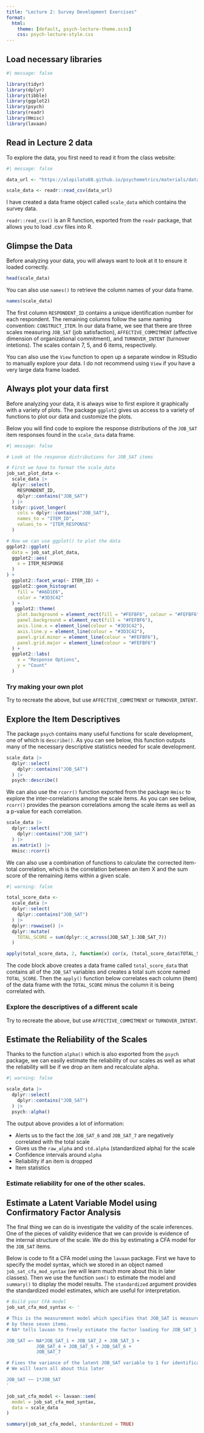 ```yaml
---
title: "Lecture 2: Survey Development Exercises"
format: 
  html: 
    theme: [default, psych-lecture-theme.scss] 
    css: psych-lecture-style.css
---
```


## Load necessary libraries
```r
#| message: false

library(tidyr)
library(dplyr)
library(tibble)
library(ggplot2)
library(psych)
library(readr)
library(Hmisc)
library(lavaan)
```

## Read in Lecture 2 data

To explore the data, you first need to read it from the class website: 

```r
#| message: false

data_url <- "https://alopilato88.github.io/psychometrics/materials/data/lecture-2-exercise.csv"

scale_data <- readr::read_csv(data_url)
```

I have created a data frame object called `scale_data` which contains the survey data.

`readr::read_csv()` is an R function, exported from the `readr` package, that allows you to load .csv files into R.

## Glimpse the Data

Before analyzing your data, you will always want to look at it to ensure it loaded correctly.

```r
head(scale_data)
```

You can also use `names()` to retrieve the column names of your data frame.

```r
names(scale_data)
```

The first column `RESPONDENT_ID` contains a unique identification number for each respondent. The remaining columns follow the same naming convention: `CONSTRUCT_ITEM`. In our data frame, we see that there are three scales measuring `JOB_SAT` (job satisfaction), `AFFECTIVE_COMMITMENT` (affective dimension of organizational commitment), and `TURNOVER_INTENT` (turnover intetions). The scales contain 7, 5, and 6 items, respectively.

You can also use the `View` function to open up a separate window in RStudio to manually explore your data. I do not recommend using `View` if you have a very large data frame loaded. 

## Always plot your data first

Before analyzing your data, it is always wise to first explore it graphically with a variety of plots. The package `ggplot2` gives us access to a variety of functions to plot our data and customize the plots.

Below you will find code to explore the response distributions of the `JOB_SAT` item responses found in the `scale_data` data frame.

```r
#| message: false

# Look at the response distributions for JOB_SAT items

# First we have to format the scale_data 
job_sat_plot_data <-
  scale_data |>
  dplyr::select(
    RESPONDENT_ID,
    dplyr::contains("JOB_SAT")
  ) |>
  tidyr::pivot_longer(
    cols = dplyr::contains("JOB_SAT"),
    names_to = "ITEM_ID",
    values_to = "ITEM_RESPONSE"
  )

# Now we can use ggplot() to plot the data
ggplot2::ggplot(
  data = job_sat_plot_data,
  ggplot2::aes(
    x = ITEM_RESPONSE
  )
) +
  ggplot2::facet_wrap(~ ITEM_ID) +
  ggplot2::geom_histogram(
    fill = "#A6D1E6",
    color = "#3D3C42"
  ) + 
   ggplot2::theme(
    plot.background = element_rect(fill = "#FEFBF6", colour = "#FEFBF6"),
    panel.background = element_rect(fill = "#FEFBF6"),
    axis.line.x = element_line(colour = "#3D3C42"),
    axis.line.y = element_line(colour = "#3D3C42"),
    panel.grid.minor = element_line(colour = "#FEFBF6"),
    panel.grid.major = element_line(colour = "#FEFBF6")
  ) +
  ggplot2::labs(
    x = "Response Options",
    y = "Count"
  )
```

### Try making your own plot

Try to recreate the above, but use `AFFECTIVE_COMMITMENT` or `TURNOVER_INTENT`.

## Explore the Item Descriptives

The package `psych` contains many useful functions for scale development, one of which is `describe()`. As you can see below, this function outputs many of the necessary descriptive statistics needed for scale development. 

```r
scale_data |>
  dplyr::select(
    dplyr::contains("JOB_SAT")
  ) |>
  psych::describe()
```

We can also use the `rcorr()` function exported from the package `Hmisc` to explore the inter-correlations among the scale items. As you can see below, `rcorr()` provides the pearson correlations among the scale items as well as a p-value for each correlation.

```r
scale_data |>
  dplyr::select(
    dplyr::contains("JOB_SAT")
  ) |>
  as.matrix() |>
  Hmisc::rcorr()
```

We can also use a combination of functions to calculate the corrected item-total correlation, which is the correlation between an item X and the sum score of the remaining items within a given scale. 

```r
#| warning: false

total_score_data <-
  scale_data |>
  dplyr::select(
    dplyr::contains("JOB_SAT")
  ) |>
  dplyr::rowwise() |>
  dplyr::mutate(
    TOTAL_SCORE = sum(dplyr::c_across(JOB_SAT_1:JOB_SAT_7))
  )

apply(total_score_data, 2, function(x) cor(x, (total_score_data$TOTAL_SCORE - x)))
```

The code block above creates a data frame called `total_score_data` that contains all of the `JOB_SAT` variables and creates a total sum score named `TOTAL_SCORE`. Then the `apply()` function below correlates each column (item) of the data frame with the `TOTAL_SCORE` minus the column it is being correlated with.

### Explore the descriptives of a different scale

Try to recreate the above, but use `AFFECTIVE_COMMITMENT` or `TURNOVER_INTENT`.

## Estimate the Reliability of the Scales

Thanks to the function `alpha()` which is also exported from the `psych` package, we can easily estimate the reliability of our scales as well as what the reliability will be if we drop an item and recalculate alpha. 

```r
#| warning: false

scale_data |>
  dplyr::select(
    dplyr::contains("JOB_SAT")
  ) |>
  psych::alpha()
```

The output above provides a lot of information: 

* Alerts us to the fact the `JOB_SAT_6` and `JOB_SAT_7` are negatively correlated with the total scale
* Gives us the `raw_alpha` and `std.alpha` (standardized alpha) for the scale
* Confidence intervals around `alpha`
* Reliability if an item is dropped
* Item statistics

### Estimate reliability for one of the other scales.

## Estimate a Latent Variable Model using Confirmatory Factor Analysis

The final thing we can do is investigate the validity of the scale inferences. One of the pieces of validity evidence that we can provide is evidence of the internal structure of the scale. We do this by estimating a CFA model for the `JOB_SAT` items. 

Below is code to fit a CFA model using the `lavaan` package. First we have to specify the model syntax, which we stored in an object named `job_sat_cfa_mod_syntax` (we will learn much more about this in later classes). Then we use the function `sem()` to estimate the model and `summary()` to display the model results. The `standardized` argument provides the standardized model estimates, which are useful for interpretation. 

```r
# Build your CFA model
job_sat_cfa_mod_syntax <- '

# This is the measurement model which specifies that JOB_SAT is measured
# by these seven items.
# NA* tells lavaan to freely estimate the factor loading for JOB_SAT_1

JOB_SAT =~ NA*JOB_SAT_1 + JOB_SAT_2 + JOB_SAT_3 + 
           JOB_SAT_4 + JOB_SAT_5 + JOB_SAT_6 +
           JOB_SAT_7

# Fixes the variance of the latent JOB_SAT variable to 1 for identification.
# We will learn all about this later

JOB_SAT ~~ 1*JOB_SAT
'

job_sat_cfa_model <- lavaan::sem(
  model = job_sat_cfa_mod_syntax,
  data = scale_data
)

summary(job_sat_cfa_model, standardized = TRUE)
```
